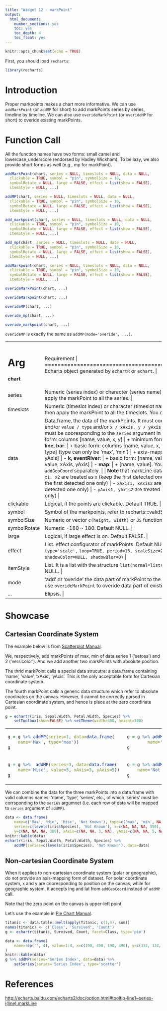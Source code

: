 ```yaml
---
title: "Widget 12 - markPoint"
output: 
  html_document: 
    number_sections: yes
    toc: yes
    toc_depth: 4
    toc_float: yes
---
```


```r
knitr::opts_chunk$set(echo = TRUE)
```

First, you should load `recharts`:
```r
library(recharts)
```

# Introduction

Proper markpoints makes a chart more informative. We can use `addMarkPoint` (or `addMP` for short) to add markPoints series by series, timeline by timeline. We can also use `overideMarkPoint` (or `overideMP` for short) to overide existing markPoints.

# Function Call

All the function names have two forms: small camel and lowercase_underscore (endorsed by Hadley Wickham). To be lazy, we also provide short forms as well (e.g., mp for markPoint).

```r
addMarkPoint(chart, series = NULL, timeslots = NULL, data = NULL,
  clickable = TRUE, symbol = "pin", symbolSize = 10,
  symbolRotate = NULL, large = FALSE, effect = list(show = FALSE),
  itemStyle = NULL, ...)

addMP(chart, series = NULL, timeslots = NULL, data = NULL,
  clickable = TRUE, symbol = "pin", symbolSize = 10,
  symbolRotate = NULL, large = FALSE, effect = list(show = FALSE),
  itemStyle = NULL, ...)

add_markpoint(chart, series = NULL, timeslots = NULL, data = NULL,
  clickable = TRUE, symbol = "pin", symbolSize = 10,
  symbolRotate = NULL, large = FALSE, effect = list(show = FALSE),
  itemStyle = NULL, ...)

add_mp(chart, series = NULL, timeslots = NULL, data = NULL,
  clickable = TRUE, symbol = "pin", symbolSize = 10,
  symbolRotate = NULL, large = FALSE, effect = list(show = FALSE),
  itemStyle = NULL, ...)

addMarkpoint(chart, series = NULL, timeslots = NULL, data = NULL,
  clickable = TRUE, symbol = "pin", symbolSize = 10,
  symbolRotate = NULL, large = FALSE, effect = list(show = FALSE),
  itemStyle = NULL, ...)

overideMarkPoint(chart, ...)

overideMarkpoint(chart, ...)

overideMP(chart, ...)

overide_mp(chart, ...)

overide_markpoint(chart, ...)
```

`overideMP` is exactly the same as `addMP(mode='overide', ...)`.

+-------------+----------------------------------------------------------------+
|   Arg       |  Requirement                                                |
+=============+================================================================+
| **chart**   | Echarts object generated by `echartR` or `echart`.  |
+-------------+----------------------------------------------------------------+
| series      | Numeric (series index) or character (series name), numeric preferred. If set NULL, then apply the markPoint to all the series. |
+-------------+----------------------------------------------------------------+
| timeslots   | Numeric (timeslot index) or character (timeslot name), numeric is preferred. If set NULL, then apply the markPoint to all the timeslots. You can use z for short. |
+-------------+----------------------------------------------------------------+
| data        | Data.frame, the data of the markPoints. It must contain the following columns: `name`, and/or `value / type` and/or `x / xAxis, y / yAxis` and/or `series`. When series is given, it must be cooresponding to the `series` argument in `addMP` call. |
|             |      |
|             | - **generic**:  |
|             |     + generic form: columns [name, value, x, y] |
|             |     + minimum form: columns [name, x, y]  |
|             | - **scatter, line, bar**: |
|             |     + basic form: columns [name, value, x, y] |
|             |     + minimum form: columns [name, type] (type can only be 'max', 'min') |
|             |     + axis-mapping: columns [name, value, xAxis, yAxis]  |
|             | - **k, eventRiver**: |
|             |     + basic form: [name, value, x, y] |
|             |     + axis-mapping: [name, value, xAxis, yAxis] |
|             | - **map**:  |
|             |     + [name, value]. You need to pass in [name, lng, lat] using `addGeoCoord` separately. |
|             |             |
|             | **Note** that markLine dataset is compatible in `addMarkPoint`. |
|             |             |
|             | - `x1, x2` are treated as `x` (keep the first detected one only) |
|             | - `y1, y2` are treated as `y` (keep the first detected one only) |
|             | - `xAxis1, xAxis2` are treated as `xAxis` (keep the first detected one only) |
|             | - `yAxis1, yAxis2` are treated as `yAxis` (keep the first detected one only) |
+-------------+----------------------------------------------------------------+
| clickable   | Logical, if the points are clickable. Default TRUE. |
+-------------+----------------------------------------------------------------+
| symbol      | Symbol of the markpoints, refer to recharts:::validSymbols. Default 'pin'. |
+-------------+----------------------------------------------------------------+
| symbolSize  | Numeric or vector `c(height, width)` or `JS` function. Default 10. |
+-------------+----------------------------------------------------------------+
| symbolRotate| Numeric -180 ~ 180. Default NULL. |
+-------------+----------------------------------------------------------------+
| large       | Logical, if large effect is on. Default FALSE. |
+-------------+----------------------------------------------------------------+
| effect      | List. effect configurator of markPoints. Default NULL, which is `list(show=FALSE, type='scale',` `loop=TRUE, period=15, scaleSize=2,` `bounceDistance=10, color=NULL, shadowColor=NULL, shadowBlur=0)` |
+-------------+----------------------------------------------------------------+
| itemStyle   | List. It is a list with the structure `list(normal=list(...), emphasis=list(...))`. Default NULL. |
+-------------+----------------------------------------------------------------+
| mode        | 'add' or 'overide' the data part of markPoint to the echarts object. Default 'add'. You can use `overideMarkPoint` to overide data part of existing markPoint. |
+-------------+----------------------------------------------------------------+
| ...         | Elipsis. |
+-------------+----------------------------------------------------------------+

# Showcase

## Cartesian Coordinate System

The example below is from [Scatterplot Manual](Basic_Plots_01_Scatterplot.html). 

We, respectively, add markPoints of max, min of data series 1 ('setosa') and 2 ('versicolor'). And we add another two markPoints with absolute position.

The thrid markPoint calls a special data strucutre: a data.frame containing 'name', 'value', 'xAxis', 'yAxis'. This is the only acceptable form for Cartesian coordinate system.

The fourth markPoint calls a generic data structure which refer to absolute coodinates on the canvas. However, it cannot be correctly parsed in Cartesian coordinate system, and hence is place at the zero coordinate point.

```r
g = echartr(iris, Sepal.Width, Petal.Width, Species) %>% 
    setToolbox(show=FALSE) %>% setTheme(width=400, height=300)
```

<table>
<tr><td>
```r
g = g %>% addMP(series=1, data=data.frame(
    name='Max', type='max'))
g
```
</td><td>
```r
g = g %>% addMP(series=2, data=data.frame(
        name='Min', type='min')) 
g
```
</td></tr>
<tr><td>
```r
g = g %>%  addMP(series=3, data=data.frame(
    name='Misc', value=5, xAxis=3, yAxis=5)) 
g
```
</td><td>
```r
g = g %>% addMP(series='Not Known', data=data.frame(
    name='Not Known', value=2, x=350, y=300))
g
```
</td></tr>
</table>

We can combine the data for the three markPoints into a data.frame with valid columns names: 'name', 'type', 'series', etc., of which 'series' must be corrsponding to the `series` argumnet (i.e. each row of data will be mapped to `series` argument of `addMP`).

```r
data <- data.frame(
    name=c('Max', 'Min', 'Misc', 'Not Known'), type=c('max', 'min', NA, NA),
    series=c(levels(iris$Species), 'Not Known'), x=c(NA, NA, NA, 350),
    y=c(NA, NA, NA, 300), xAxis=c(NA, NA, 3, NA), yAxis=c(NA, NA, 5, NA))
knitr::kable(data)
echartr(iris, Sepal.Width, Petal.Width, Species) %>%
    addMP(series=c(levels(iris$Species), 'Not Known'), data=data)
```


## Non-cartesian Coordinate System

When it applies to non-cartesian coordinate system (polar or geographic), do not provide an axis-mapping form of dataset. For polar coordinate system, x and y are cooresponding to position on the canvas, while for geographic system, it accepts lng and lat from `addGeoCoord` instead of `addMP` call.

Note that the zero point on the canvas is upper-left point.

Let's use the example in [Pie Chart Manual](Basic_Plot2_11_Pie.html).

```r
titanic <- data.table::melt(apply(Titanic, c(1,4), sum))
names(titanic) <- c('Class', 'Survived', 'Count')
g <- echartr(titanic, Survived, Count, facet=Class, type='pie') 
```

```r
data <- data.frame(
    name=rep('', 4), value=1:4, x=c(190, 490, 190, 490), y=c(132, 132, 348, 348)
)
knitr::kable(data)
g %>% addMP(series='Series Index', data=data) %>% 
    setSeries(series='Series Index', type='scatter')
```

# References

<http://echarts.baidu.com/echarts2/doc/option.html#tooltip-line1~series-i(line).markLine>
